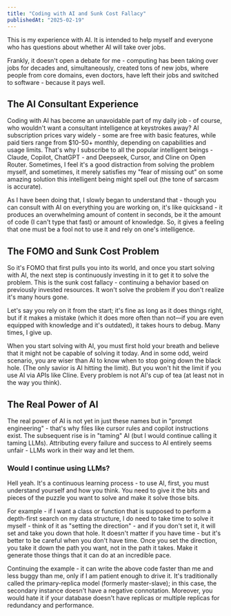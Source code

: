 ```yaml
---
title: "Coding with AI and Sunk Cost Fallacy"
publishedAt: "2025-02-19"
---
```


This is my experience with AI. It is intended to help myself and everyone who has questions about whether AI will take over jobs.

Frankly, it doesn't open a debate for me - computing has been taking over jobs for decades and, simultaneously, created tons of new jobs, where people from core domains, even doctors, have left their jobs and switched to software - because it pays well.

## The AI Consultant Experience

Coding with AI has become an unavoidable part of my daily job - of course, who wouldn't want a consultant intelligence at keystrokes away? AI subscription prices vary widely - some are free with basic features, while paid tiers range from $10-50+ monthly, depending on capabilities and usage limits. That's why I subscribe to all the popular intelligent beings - Claude, Copilot, ChatGPT - and Deepseek, Cursor, and Cline on Open Router. Sometimes, I feel it's a good distraction from solving the problem myself, and sometimes, it merely satisfies my "fear of missing out" on some amazing solution this intelligent being might spell out (the tone of sarcasm is accurate).

As I have been doing that, I slowly began to understand that - though you can consult with AI on everything you are working on, it's like quicksand - it produces an overwhelming amount of content in seconds, be it the amount of code (I can't type that fast) or amount of knowledge. So, it gives a feeling that one must be a fool not to use it and rely on one's intelligence.

## The FOMO and Sunk Cost Problem

So it's FOMO that first pulls you into its world, and once you start solving with AI, the next step is continuously investing in it to get it to solve the problem. This is the sunk cost fallacy - continuing a behavior based on previously invested resources. It won't solve the problem if you don't realize it's many hours gone.

Let's say you rely on it from the start; it's fine as long as it does things right, but if it makes a mistake (which it does more often than not—if you are even equipped with knowledge and it's outdated), it takes hours to debug. Many times, I give up.

When you start solving with AI, you must first hold your breath and believe that it might not be capable of solving it today. And in some odd, weird scenario, you are wiser than AI to know when to stop going down the black hole. (The only savior is AI hitting the limit). But you won't hit the limit if you use AI via APIs like Cline. Every problem is not AI's cup of tea (at least not in the way you think).

## The Real Power of AI

The real power of AI is not yet in just these names but in "prompt engineering" - that's why files like cursor rules and copilot instructions exist. The subsequent rise is in "taming" AI (but I would continue calling it taming LLMs). Attributing every failure and success to AI entirely seems unfair - LLMs work in their way and let them.

### Would I continue using LLMs? 

Hell yeah. It's a continuous learning process - to use AI, first, you must understand yourself and how you think. You need to give it the bits and pieces of the puzzle you want to solve and make it solve those bits.

For example - if I want a class or function that is supposed to perform a depth-first search on my data structure, I do need to take time to solve it myself - think of it as "setting the direction" - and if you don't set it, it will set and take you down that hole. It doesn't matter if you have time - but it's better to be careful when you don't have time. Once you set the direction, you take it down the path you want, not in the path it takes. Make it generate those things that it can do at an incredible pace. 

Continuing the example - it can write the above code faster than me and less buggy than me, only if I am patient enough to drive it. It's traditionally called the primary-replica model (formerly master-slave); in this case, the secondary instance doesn't have a negative connotation. Moreover, you would hate it if your database doesn't have replicas or multiple replicas for redundancy and performance.
